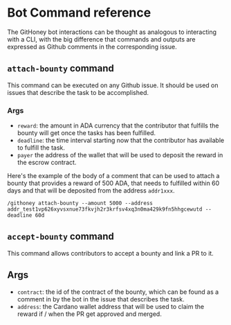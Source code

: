 # Bot Command reference

The GitHoney bot interactions can be thought as analogous to interacting
with a CLI, with the big difference that commands and outputs are expressed as
Github comments in the corresponding issue.

## `attach-bounty` command

This command can be executed on any Github issue. It should be used on issues
that describe the task to be accomplished.

### Args

- `reward`: the amount in ADA currency that the contributor that fulfills the
  bounty will get once the tasks has been fulfilled.
- `deadline`: the time interval starting now that the contributor has available
  to fulfill the task.
- `payer` the address of the wallet that will be used to deposit the reward in
  the escrow contract.

Here's the example of the body of a comment that can be used to attach a bounty
that provides a reward of 500 ADA, that needs to fulfilled within 60 days and
that will be deposited from the address `addr1xxx`.

```
/githoney attach-bounty --amount 5000 --address addr_test1vp626xyvsxnue73fkvjh2r3krfsv4xq3n0ma429k9fn5hhgcewutd --deadline 60d
```

## `accept-bounty` command

This command allows contributors to accept a bounty and link a PR to it.

## Args

- `contract`: the id of the contract of the bounty, which can be found as a
  comment in by the bot in the issue that describes the task.
- `address`: the Cardano wallet address that will be used to claim the reward if
  / when the PR get approved and merged.
